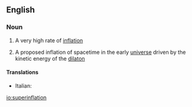 ==English==

===Noun===
{{en-noun|-}}

# {{context|economics}} A very high rate of [[inflation]]
# {{context|cosmology}} A proposed inflation of spacetime in the early [[universe]] driven by the kinetic energy of the [[dilaton]]

====Translations====
{{trans-top|high rate of inflation}}
* Italian: {{t-|it|superinflazione|f}}
{{trans-mid}}
{{trans-bottom}}

[[io:superinflation]]